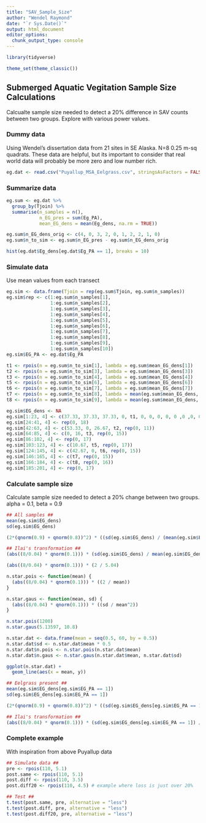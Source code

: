 ```yaml
---
title: "SAV_Sample_Size"
author: "Wendel Raymond"
date: "`r Sys.Date()`"
output: html_document
editor_options: 
  chunk_output_type: console
---
```


```r
library(tidyverse)

theme_set(theme_classic())
```


## Submerged Aquatic Vegitation Sample Size Calculations
Calcualte sample size needed to detect a 20% difference in SAV counts between two groups. Explore with various power values.

### Dummy data
Using Wendel's dissertation data from 21 sites in SE Alaska. N=8 0.25 m-sq quadrats. These data are helpful, but its important to consider that real world data will probably be more zero and low number rich. 

```r
eg.dat <- read.csv("Puyallup_MSA_Eelgrass.csv", stringsAsFactors = FALSE, header = TRUE)
```

### Summarize data
```r
eg.sum <- eg.dat %>% 
  group_by(Tjoin) %>% 
  summarise(n_samples = n(),
            n_EG_pres = sum(Eg_PA),
            mean_EG_dens = mean(Eg_dens, na.rm = TRUE))

eg.sum$n_EG_dens_orig <- c(4, 0, 3, 2, 0, 1, 2, 2, 1, 0)
eg.sum$n_to_sim <- eg.sum$n_EG_pres - eg.sum$n_EG_dens_orig

hist(eg.dat$Eg_dens[eg.dat$Eg_PA == 1], breaks = 10)
```

### Simulate data
Use mean values from each transect
```r
eg.sim <- data.frame(Tjoin = rep(eg.sum$Tjoin, eg.sum$n_samples))
eg.sim$rep <- c(1:eg.sum$n_samples[1],
                1:eg.sum$n_samples[2],
                1:eg.sum$n_samples[3],
                1:eg.sum$n_samples[4],
                1:eg.sum$n_samples[5],
                1:eg.sum$n_samples[6],
                1:eg.sum$n_samples[7],
                1:eg.sum$n_samples[8],
                1:eg.sum$n_samples[9],
                1:eg.sum$n_samples[10])
eg.sim$EG_PA <- eg.dat$Eg_PA

t1 <- rpois(n = eg.sum$n_to_sim[1], lambda = eg.sum$mean_EG_dens[1])
t2 <- rpois(n = eg.sum$n_to_sim[3], lambda = eg.sum$mean_EG_dens[3])
t3 <- rpois(n = eg.sum$n_to_sim[4], lambda = eg.sum$mean_EG_dens[4])
t5 <- rpois(n = eg.sum$n_to_sim[6], lambda = eg.sum$mean_EG_dens[6])
t6 <- rpois(n = eg.sum$n_to_sim[7], lambda = eg.sum$mean_EG_dens[7])
t7 <- rpois(n = eg.sum$n_to_sim[8], lambda = mean(eg.sum$mean_EG_dens, na.rm = TRUE))
t8 <- rpois(n = eg.sum$n_to_sim[9], lambda = mean(eg.sum$mean_EG_dens, na.rm = TRUE))

eg.sim$EG_dens <- NA
eg.sim[1:23, 4] <- c(37.33, 37.33, 37.33, 0, t1, 0, 0, 0, 0, 0 ,0 ,0, 0, 0, 0)
eg.sim[24:41, 4] <- rep(0, 18)
eg.sim[42:63, 4] <- c(53.33, 0, 26.67, t2, rep(0, 11))
eg.sim[64:85, 4] <- c(0, 16, t3, rep(0, 15))
eg.sim[86:102, 4] <- rep(0, 17)
eg.sim[103:123, 4] <- c(10.67, t5, rep(0, 17))
eg.sim[124:145, 4] <- c(42.67, 0, t6, rep(0, 15))
eg.sim[146:165, 4] <- c(t7, rep(0, 15))
eg.sim[166:184, 4] <- c(t8, rep(0, 16))
eg.sim[185:201, 4] <- rep(0, 17)
```

### Calculate sample size
Calculate sample size needed to detect a 20% change between two groups. alpha = 0.1, beta = 0.9
```r
## All samples ##
mean(eg.sim$EG_dens)
sd(eg.sim$EG_dens)

(2*(qnorm(0.9) + qnorm(0.8))^2) * ((sd(eg.sim$EG_dens) / (mean(eg.sim$EG_dens) * 0.2))^2)

## Ilai's transformation ##
(abs((8/0.04) * qnorm(0.1))) * (sd(eg.sim$EG_dens) / mean(eg.sim$EG_dens)^2)

(abs((8/0.04) * qnorm(0.1))) * (2 / 5.04)

n.star.pois <- function(mean) {
  (abs((8/0.04) * qnorm(0.1))) * ((2 / mean))
}

n.star.gaus <- function(mean, sd) {
  (abs((8/0.04) * qnorm(0.1))) * ((sd / mean^2))
}

n.star.pois(1200)
n.star.gaus(5.13597, 10.8)

n.star.dat <- data.frame(mean = seq(0.5, 60, by = 0.5))
n.star.dat$sd <- n.star.dat$mean * 0.5
n.star.dat$n.pois <- n.star.pois(n.star.dat$mean)
n.star.dat$n.gaus <- n.star.gaus(n.star.dat$mean, n.star.dat$sd)

ggplot(n.star.dat) +
  geom_line(aes(x = mean, y))

## Eelgrass present ##
mean(eg.sim$EG_dens[eg.sim$EG_PA == 1])
sd(eg.sim$EG_dens[eg.sim$EG_PA == 1])

(2*(qnorm(0.9) + qnorm(0.8))^2) * ((sd(eg.sim$EG_dens[eg.sim$EG_PA == 1]) / (mean(eg.sim$EG_dens[eg.sim$EG_PA == 1]) * 0.2))^2)

## Ilai's transformation ##
(abs((8/0.04) * qnorm(0.1))) * (sd(eg.sim$EG_dens[eg.sim$EG_PA == 1]) / mean(eg.sim$EG_dens[eg.sim$EG_PA == 1])^2)
```

### Complete example
With inspiration from above Puyallup data

```r
## Simulate data ##
pre <- rpois(110, 5.1)
post.same <- rpois(110, 5.1)
post.diff <- rpois(110, 3.5)
post.diff20 <- rpois(110, 4.5) # example where loss is just over 20%

## Test ##
t.test(post.same, pre, alternative = "less")
t.test(post.diff, pre, alternative = "less")
t.test(post.diff20, pre, alternative = "less")
```


